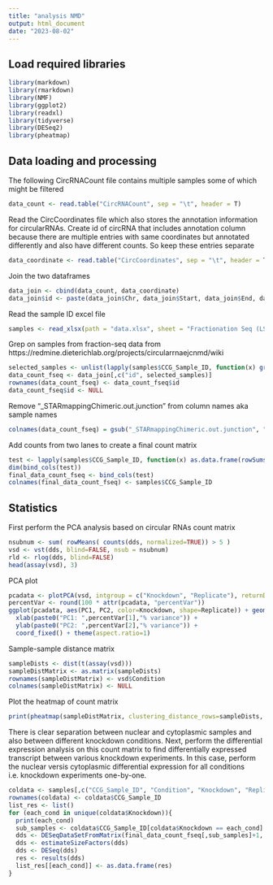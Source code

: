 ```yaml
---
title: "analysis NMD"
output: html_document
date: "2023-08-02"
---
```


## Load required libraries
```r
library(markdown)
library(rmarkdown)
library(NMF)
library(ggplot2)
library(readxl)
library(tidyverse)
library(DESeq2)
library(pheatmap)
```

## Data loading and processing
The following CircRNACount file contains multiple samples some of which might be filtered
```r
data_count <- read.table("CircRNACount", sep = "\t", header = T)
```

Read the CircCoordinates file which also stores the annotation information for circularRNAs. Create id of circRNA that includes annotation column because there are multiple entries with same coordinates but annotated differently and also have different counts. So keep these entries separate
```r
data_coordinate <- read.table("CircCoordinates", sep = "\t", header = T)
```

Join the two dataframes
```r
data_join <- cbind(data_count, data_coordinate)
data_join$id <- paste(data_join$Chr, data_join$Start, data_join$End, data_join$Gene , sep = "_")
```


Read the sample ID excel file
```r
samples <- read_xlsx(path = "data.xlsx", sheet = "Fractionation Seq (LS)", col_names = T)
```

Grep on samples from fraction-seq data from https://redmine.dieterichlab.org/projects/circularrnaejcnmd/wiki
```r
selected_samples <- unlist(lapply(samples$CCG_Sample_ID, function(x) grep(x, names(data_join), value = T)))
data_count_fseq <- data_join[,c("id", selected_samples)]
rownames(data_count_fseq) <- data_count_fseq$id
data_count_fseq$id <- NULL
```

Remove "_STARmappingChimeric.out.junction" from column names aka sample names
```r
colnames(data_count_fseq) = gsub("_STARmappingChimeric.out.junction", "", colnames(data_count_fseq))
```

Add counts from two lanes to create a final count matrix
```r
test <- lapply(samples$CCG_Sample_ID, function(x) as.data.frame(rowSums(data_count_fseq[,grepl(x,colnames(data_count_fseq))])))
dim(bind_cols(test))
final_data_count_fseq <- bind_cols(test)
colnames(final_data_count_fseq) <- samples$CCG_Sample_ID
```

## Statistics
First perform the PCA analysis based on circular RNAs count matrix
```r
nsubnum <- sum( rowMeans( counts(dds, normalized=TRUE)) > 5 )
vsd <- vst(dds, blind=FALSE, nsub = nsubnum)
rld <- rlog(dds, blind=FALSE)
head(assay(vsd), 3)
```

PCA plot
```r
pcadata <- plotPCA(vsd, intgroup = c("Knockdown", "Replicate"), returnData = T)
percentVar <- round(100 * attr(pcadata, "percentVar"))
ggplot(pcadata, aes(PC1, PC2, color=Knockdown, shape=Replicate)) + geom_point(size=3) +
  xlab(paste0("PC1: ",percentVar[1],"% variance")) +
  ylab(paste0("PC2: ",percentVar[2],"% variance")) + 
  coord_fixed() + theme(aspect.ratio=1)
```

Sample-sample distance matrix
```r
sampleDists <- dist(t(assay(vsd)))
sampleDistMatrix <- as.matrix(sampleDists)
rownames(sampleDistMatrix) <- vsd$Condition
colnames(sampleDistMatrix) <- NULL
```

Plot the heatmap of count matrix
```r
print(pheatmap(sampleDistMatrix, clustering_distance_rows=sampleDists, clustering_distance_cols=sampleDists)) #,col=colors))
```

There is clear separation between nuclear and cytoplasmic samples and also between different knockdown conditions. Next, perform the differential expression analysis on this count matrix to find differentially expressed transcript between various knockdown experiments. In this case, perform the nuclear versis cytoplasmic differential expression for all conditions i.e. knockdown experiments one-by-one.
```r
coldata <- samples[,c("CCG_Sample_ID", "Condition", "Knockdown", "Replicate")]
rownames(coldata) <- coldata$CCG_Sample_ID
list_res <- list()
for (each_cond in unique(coldata$Knockdown)){
  print(each_cond)
  sub_samples <- coldata$CCG_Sample_ID[coldata$Knockdown == each_cond]
  dds <- DESeqDataSetFromMatrix(final_data_count_fseq[,sub_samples]+1, colData = coldata[sub_samples,], design = ~ Replicate)
  dds <- estimateSizeFactors(dds)
  dds <- DESeq(dds)
  res <- results(dds)
  list_res[[each_cond]] <- as.data.frame(res)
}
```

